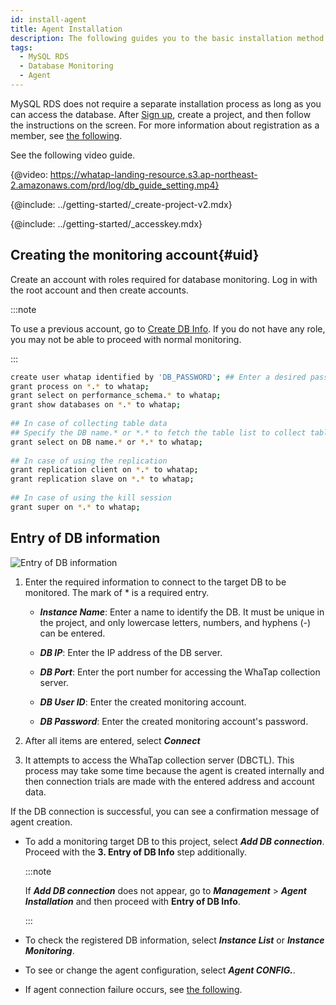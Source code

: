 ```yaml
---
id: install-agent
title: Agent Installation
description: The following guides you to the basic installation method for using the WhaTap database monitoring service.
tags:
  - MySQL RDS
  - Database Monitoring
  - Agent
---
```



MySQL RDS does not require a separate installation process as long as you can access the database. After [Sign up](https://www.whatap.io/en/signup/), create a project, and then follow the instructions on the screen. For more information about registration as a member, see [the following](account/account-manage).

See the following video guide.

{@video: https://whatap-landing-resource.s3.ap-northeast-2.amazonaws.com/prd/log/db_guide_setting.mp4}

{@include: ../getting-started/_create-project-v2.mdx}  

{@include: ../getting-started/_accesskey.mdx}

## Creating the monitoring account{#uid}

Create an account with roles required for database monitoring. Log in with the root account and then create accounts.

:::note

To use a previous account, go to [Create DB Info](#create-db-user). If you do not have any role, you may not be able to proceed with normal monitoring.

:::

<!-- MySQL -->

```bash showLineNumbers
create user whatap identified by 'DB_PASSWORD'; ## Enter a desired password.
grant process on *.* to whatap;
grant select on performance_schema.* to whatap;
grant show databases on *.* to whatap;
 
## In case of collecting table data
## Specify the DB name.* or *.* to fetch the table list to collect table data.
grant select on DB name.* or *.* to whatap;
 
## In case of using the replication
grant replication client on *.* to whatap;
grant replication slave on *.* to whatap;
 
## In case of using the kill session
grant super on *.* to whatap;
```

## Entry of DB information

![Entry of DB information](/img/mysql-rds-db-info.png)

1.  Enter the required information to connect to the target DB to be monitored. The mark of <span class='vslow'>\*</span> is a required entry.

    -   **_Instance Name_**: Enter a name to identify the DB. It must be unique in the project, and only lowercase letters, numbers, and hyphens (-) can be entered.

    -   **_DB IP_**: Enter the IP address of the DB server.

    -   **_DB Port_**: Enter the port number for accessing the WhaTap collection server.

    -   **_DB User ID_**: Enter the created monitoring account.

    -   **_DB Password_**: Enter the created monitoring account's password.

2.  After all items are entered, select **_Connect_**

3.  It attempts to access the WhaTap collection server (DBCTL). This process may take some time because the agent is created internally and then connection trials are made with the entered address and account data.

If the DB connection is successful, you can see a confirmation message of agent creation.

-   To add a monitoring target DB to this project, select **_Add DB connection_**. Proceed with the **3. Entry of DB Info** step additionally.

    :::note

    If **_Add DB connection_** does not appear, go to **_Management_** > **_Agent Installation_** and then proceed with **Entry of DB Info**.

    :::

-   To check the registered DB information, select **_Instance List_** or **_Instance Monitoring_**.

-   To see or change the agent configuration, select **_Agent CONFIG._**.

-   If agent connection failure occurs, see [the following](troubleshooting).
